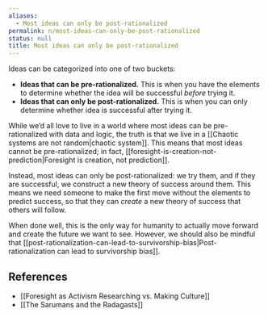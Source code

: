```yaml
---
aliases:
  - Most ideas can only be post-rationalized
permalink: n/most-ideas-can-only-be-post-rationalized
status: null
title: Most ideas can only be post-rationalized
---
```

Ideas can be categorized into one of two buckets:

- **Ideas that can be pre-rationalized.** This is when you have the elements to determine whether the idea will be successful _before_ trying it.
- **Ideas that can only be post-rationalized.** This is when you can only determine whether idea is successful after trying it.

While we’d all love to live in a world where most ideas can be pre-rationalized with data and logic, the truth is that we live in a [[Chaotic systems are not random|chaotic system]]. This means that most ideas cannot be pre-rationalized; in fact, [[foresight-is-creation-not-prediction|Foresight is creation, not prediction]].

Instead, most ideas can only be post-rationalized: we try them, and if they are successful, we construct a new theory of success around them. This means we need someone to make the first move without the elements to predict success, so that they can _create_ a new theory of success that others will follow.

When done well, this is the only way for humanity to actually move forward and create the future we want to see. However, we should also be mindful that [[post-rationalization-can-lead-to-survivorship-bias|Post-rationalization can lead to survivorship bias]].

## References

- [[Foresight as Activism Researching vs. Making Culture]]
- [[The Sarumans and the Radagasts]]
